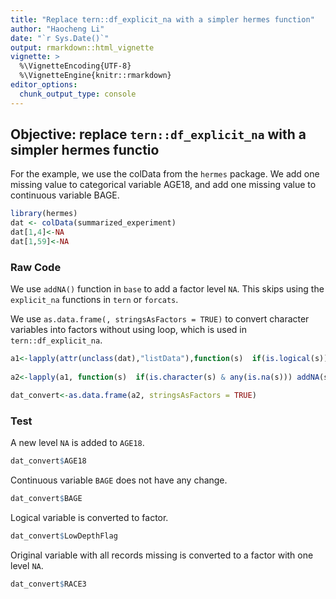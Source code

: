 ```yaml
---
title: "Replace tern::df_explicit_na with a simpler hermes function"
author: "Haocheng Li"
date: "`r Sys.Date()`"
output: rmarkdown::html_vignette
vignette: >
  %\VignetteEncoding{UTF-8}
  %\VignetteEngine{knitr::rmarkdown}
editor_options: 
  chunk_output_type: console
---
```


## Objective: replace `tern::df_explicit_na` with a simpler hermes functio
 
For the example, we use the colData from the `hermes` package. We add one missing value to categorical variable AGE18, and add one missing value to continuous variable BAGE.

```r
library(hermes)
dat <- colData(summarized_experiment)
dat[1,4]<-NA
dat[1,59]<-NA
```

### Raw Code
We use `addNA()` function in `base` to add a factor level `NA`. This skips using the `explicit_na` functions in `tern` or `forcats`.

We use `as.data.frame(, stringsAsFactors = TRUE)` to convert character variables into factors without using loop, which is used in `tern::df_explicit_na`.

```r

 
a1<-lapply(attr(unclass(dat),"listData"),function(s)  if(is.logical(s)) as.character(s) else s  )
 
a2<-lapply(a1, function(s)  if(is.character(s) & any(is.na(s))) addNA(s) else s  )

dat_convert<-as.data.frame(a2, stringsAsFactors = TRUE)
```

### Test
A new level `NA` is added to `AGE18`.
```r
dat_convert$AGE18
```

Continuous variable `BAGE` does not have any change.
```r
dat_convert$BAGE
```

Logical variable is converted to factor.
```r
dat_convert$LowDepthFlag
```

Original variable with all records missing is converted to a factor with one level `NA`.
```r
dat_convert$RACE3
```
